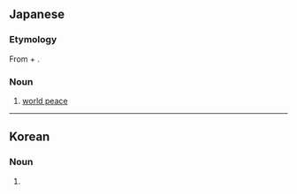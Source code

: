 ==Japanese==
{{ja-kanjitab|せ|かい|へい|わ|yomi=on}}

===Etymology===
From {{ja-r|世界|せかい|gloss=world}} + {{ja-r|平和|へいわ|gloss=peace}}.

===Noun===
{{ja-noun|せかい へいわ}}

# [[world peace]]

----

==Korean==
{{ko-hanjatab}}

===Noun===
{{ko-noun|hj|hangeul=세계평화|rv=segyepyeonghwa|hidx=ㅅ}}

# {{hanja form of|세계평화|world peace}}